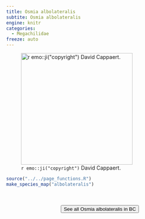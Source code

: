 ```yaml
---
title: Osmia albolateralis
subtite: Osmia albolateralis
engine: knitr
categories:
  - Megachilidae
freeze: auto
---
```

![`r emo::ji("copyright")` David Cappaert.](https://inaturalist-open-data.s3.amazonaws.com/photos/107860011/medium.jpg){height=300}





```r
source("../../page_functions.R")
make_species_map("albolateralis")
```
<br><br>
<center>


<a href="https://www.zoology.ubc.ca/entomology/main/Hymenoptera/Megachilidae/Osmia%20albolateralis.php"><button type="button" class="btn btn-secondary">See all Osmia albolateralis in BC <i class="fa-solid fa-arrow-up-right-from-square"></i> </button></a>
</center>
